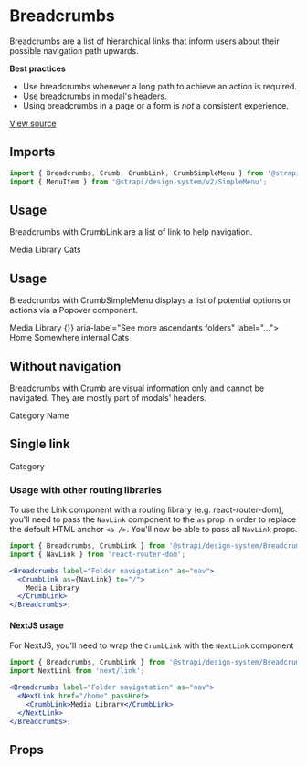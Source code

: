 <!--- Breadcrumbs.stories.mdx --->


<Meta title="Design System/Components/v2/Breadcrumbs" component={Breadcrumbs} />

# Breadcrumbs

Breadcrumbs are a list of hierarchical links that inform users about their possible navigation path upwards.

**Best practices**

- Use breadcrumbs whenever a long path to achieve an action is required.
- Use breadcrumbs in modal's headers.
- Using breadcrumbs in a page or a form is _not_ a consistent experience.

[View source](https://github.com/strapi/design-system/tree/main/packages/strapi-design-system/src/Breadcrumbs)

## Imports

```js
import { Breadcrumbs, Crumb, CrumbLink, CrumbSimpleMenu } from '@strapi/design-system/v2/Breadcrumbs';
import { MenuItem } from '@strapi/design-system/v2/SimpleMenu';
```

## Usage

Breadcrumbs with CrumbLink are a list of link to help navigation.

<Canvas>
  <Story name="base">
    <Stack spacing={3}>
      <Breadcrumbs label="Folder navigatation" as="nav">
        <CrumbLink href="/">Media Library</CrumbLink>
        <Crumb isCurrent>Cats</Crumb>
      </Breadcrumbs>
    </Stack>
  </Story>
</Canvas>

## Usage

Breadcrumbs with CrumbSimpleMenu displays a list of potential options or actions via a Popover component.

<Canvas>
  <Story name="with-menu">
    <Stack horizontal spacing={3}>
      <Breadcrumbs label="Folder navigatation" as="nav">
        <CrumbLink href="/">Media Library</CrumbLink>
        <CrumbSimpleMenu onOpen={() => {}} aria-label="See more ascendants folders" label="...">
          <MenuItem to="/">Home</MenuItem>
          <MenuItem to="/somewhere">Somewhere internal</MenuItem>
        </CrumbSimpleMenu>
        <Crumb isCurrent>Cats</Crumb>
      </Breadcrumbs>
    </Stack>
  </Story>
</Canvas>

## Without navigation

Breadcrumbs with Crumb are visual information only and cannot be navigated. They are mostly part of modals' headers.

<Canvas>
  <Story name="without-nagivation">
    <Stack horizontal spacing={3}>
      <CollectionType />
      <Breadcrumbs label="Category model, name field">
        <Crumb>Category</Crumb>
        <Crumb isCurrent>Name</Crumb>
      </Breadcrumbs>
    </Stack>
  </Story>
</Canvas>

## Single link

<Canvas>
  <Story name="single-link">
    <Stack horizontal spacing={3}>
      <Breadcrumbs label="Category model">
        <Crumb>Category</Crumb>
      </Breadcrumbs>
    </Stack>
  </Story>
</Canvas>

### Usage with other routing libraries

To use the Link component with a routing library (e.g. react-router-dom), you'll need to pass the `NavLink` component to the `as` prop in order to replace the default HTML anchor `<a />`.
You'll now be able to pass all `NavLink` props.

```jsx
import { Breadcrumbs, CrumbLink } from '@strapi/design-system/Breadcrumbs';
import { NavLink } from 'react-router-dom';

<Breadcrumbs label="Folder navigatation" as="nav">
  <CrumbLink as={NavLink} to="/">
    Media Library
  </CrumbLink>
</Breadcrumbs>;
```

#### NextJS usage

For NextJS, you'll need to wrap the `CrumbLink` with the `NextLink` component

```jsx
import { Breadcrumbs, CrumbLink } from '@strapi/design-system/Breadcrumbs';
import NextLink from 'next/link';

<Breadcrumbs label="Folder navigatation" as="nav">
  <NextLink href="/home" passHref>
    <CrumbLink>Media Library</CrumbLink>
  </NextLink>
</Breadcrumbs>;
```

## Props

<ArgsTable of={Breadcrumbs} />
